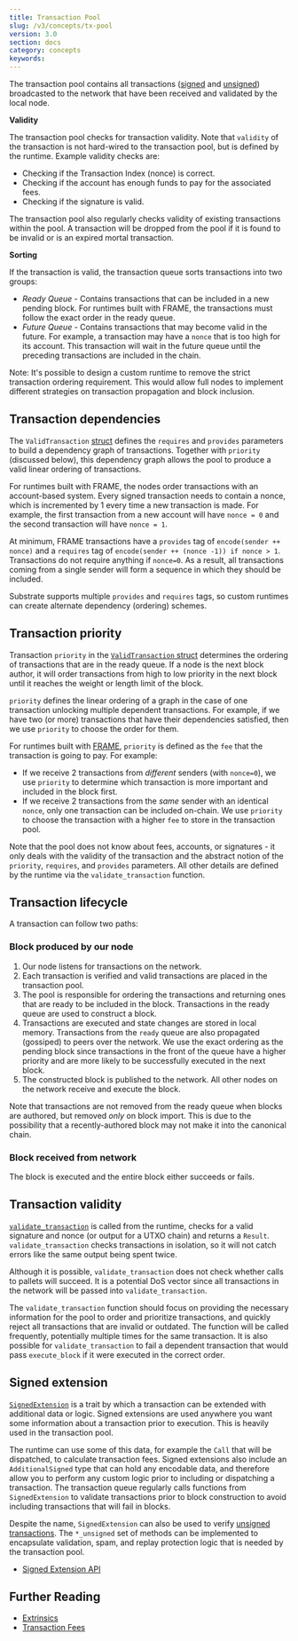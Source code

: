```yaml
---
title: Transaction Pool
slug: /v3/concepts/tx-pool
version: 3.0 
section: docs
category: concepts
keywords:
---
```


The transaction pool contains all transactions ([signed](/v3/concepts/extrinsics#signed-transactions) 
and [unsigned](/v3/concepts/extrinsics#unsigned-transactions)) broadcasted to the network that have been 
received and validated by the local node.

**Validity**

The transaction pool checks for transaction validity. Note that `validity` of the transaction is not
hard-wired to the transaction pool, but is defined by the runtime. Example validity checks are:

- Checking if the Transaction Index (nonce) is correct.
- Checking if the account has enough funds to pay for the associated fees.
- Checking if the signature is valid.

The transaction pool also regularly checks validity of existing transactions within the pool. A
transaction will be dropped from the pool if it is found to be invalid or is an expired mortal transaction.

**Sorting**

If the transaction is valid, the transaction queue sorts transactions into two groups:

- _Ready Queue_ - Contains transactions that can be included in a new pending block. For runtimes
  built with FRAME, the transactions must follow the exact order in the ready queue.
- _Future Queue_ - Contains transactions that may become valid in the future. For example, a
  transaction may have a `nonce` that is too high for its account. This transaction will wait in the
  future queue until the preceding transactions are included in the chain.

Note: It's possible to design a custom runtime to remove the strict transaction ordering
requirement. This would allow full nodes to implement different strategies on transaction
propagation and block inclusion.

## Transaction dependencies

The `ValidTransaction`
[struct](/rustdocs/latest/sp_runtime/transaction_validity/struct.ValidTransaction.html)
defines the `requires` and `provides` parameters to build a dependency graph of transactions.
Together with `priority` (discussed below), this dependency graph allows the pool to produce a valid
linear ordering of transactions.

For runtimes built with FRAME, the nodes order transactions with an account-based system. Every
signed transaction needs to contain a nonce, which is incremented by 1 every time a new transaction
is made. For example, the first transaction from a new account will have `nonce = 0` and the second
transaction will have `nonce = 1`.

At minimum, FRAME transactions have a `provides` tag of `encode(sender ++ nonce)` and a `requires`
tag of `encode(sender ++ (nonce -1)) if nonce > 1`. Transactions do not require anything if
`nonce=0`. As a result, all transactions coming from a single sender will form a sequence in which
they should be included.

Substrate supports multiple `provides` and `requires` tags, so custom runtimes can create alternate
dependency (ordering) schemes.

## Transaction priority

Transaction `priority` in the [`ValidTransaction`
struct](/rustdocs/latest/sp_runtime/transaction_validity/struct.ValidTransaction.html)
determines the ordering of transactions that are in the ready queue. If a node is the next block
author, it will order transactions from high to low priority in the next block until it reaches the
weight or length limit of the block.

`priority` defines the linear ordering of a graph in the case of one transaction unlocking multiple
dependent transactions. For example, if we have two (or more) transactions that have their
dependencies satisfied, then we use `priority` to choose the order for them.

For runtimes built with [FRAME](/v3/runtime/frame), `priority` is defined as the `fee` that the transaction 
is going to pay. For example:

- If we receive 2 transactions from _different_ senders (with `nonce=0`), we use `priority` to
  determine which transaction is more important and included in the block first.
- If we receive 2 transactions from the _same_ sender with an identical `nonce`, only one
  transaction can be included on-chain. We use `priority` to choose the transaction with a higher
  `fee` to store in the transaction pool.

Note that the pool does not know about fees, accounts, or signatures - it only deals with the
validity of the transaction and the abstract notion of the `priority`, `requires`, and `provides`
parameters. All other details are defined by the runtime via the `validate_transaction` function.

## Transaction lifecycle

A transaction can follow two paths:

### Block produced by our node

1. Our node listens for transactions on the network.
2. Each transaction is verified and valid transactions are placed in the transaction pool.
3. The pool is responsible for ordering the transactions and returning ones that are ready to be
   included in the block. Transactions in the ready queue are used to construct a block.
4. Transactions are executed and state changes are stored in local memory. Transactions from the
   `ready` queue are also propagated (gossiped) to peers over the network. We use the exact ordering
   as the pending block since transactions in the front of the queue have a higher priority and are
   more likely to be successfully executed in the next block.
5. The constructed block is published to the network. All other nodes on the network receive and
   execute the block.

Note that transactions are not removed from the ready queue when blocks are authored, but removed
_only_ on block import. This is due to the possibility that a recently-authored block may not make
it into the canonical chain.

### Block received from network

The block is executed and the entire block either succeeds or fails.

## Transaction validity

[`validate_transaction`](/rustdocs/latest/sp_transaction_pool/runtime_api/trait.TaggedTransactionQueue.html#method.validate_transaction) 
is called from the runtime, checks for a valid signature and nonce (or output for a UTXO chain) and returns 
a `Result`. `validate_transaction` checks transactions in isolation, so it will not catch errors like the 
same output being spent twice.

Although it is possible, `validate_transaction` does not check whether calls to pallets will
succeed. It is a potential DoS vector since all transactions in the network will be passed into
`validate_transaction`.

The `validate_transaction` function should focus on providing the necessary information for the pool
to order and prioritize transactions, and quickly reject all transactions that are invalid or
outdated. The function will be called frequently, potentially multiple times for the same
transaction. It is also possible for `validate_transaction` to fail a dependent transaction that
would pass `execute_block` if it were executed in the correct order.

## Signed extension

[`SignedExtension`](/rustdocs/latest/sp_runtime/traits/trait.SignedExtension.html) is a trait 
by which a transaction can be extended with additional data or logic.
Signed extensions are used anywhere you want some information about a transaction prior to
execution. This is heavily used in the transaction pool.

The runtime can use some of this data, for example the `Call` that will be dispatched, to calculate
transaction fees. Signed extensions also include an `AdditionalSigned` type that can hold any
encodable data, and therefore allow you to perform any custom logic prior to including or
dispatching a transaction. The transaction queue regularly calls functions from `SignedExtension` to
validate transactions prior to block construction to avoid including transactions that will fail in
blocks.

Despite the name, `SignedExtension` can also be used to verify [unsigned transactions](/v3/concepts/extrinsics#unsigned-transactions). 
The `*_unsigned` set of methods can be implemented to encapsulate validation, spam, and replay
protection logic that is needed by the transaction pool.

- [Signed Extension API](/rustdocs/latest/sp_runtime/traits/trait.SignedExtension.html)

## Further Reading

- [Extrinsics](/v3/concepts/extrinsics)
- [Transaction Fees](/v3/runtime/weights-and-fees)
